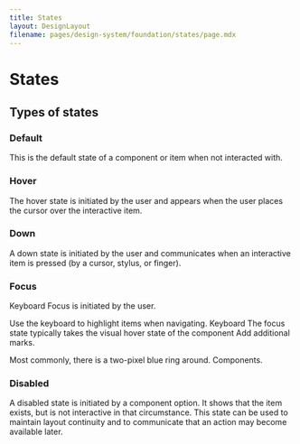 ```yaml
---
title: States
layout: DesignLayout
filename: pages/design-system/foundation/states/page.mdx
---
```



# States

## Types of states

### Default

This is the default state of a component or item when not interacted with.

<DefaultView />

### Hover

The hover state is initiated by the user and appears when the user places the cursor over the interactive item.

<HoverView />

### Down

A down state is initiated by the user and communicates when an interactive item is pressed (by a cursor, stylus, or finger).

<DownView />

### Focus

Keyboard Focus is initiated by the user.

Use the keyboard to highlight items when navigating. Keyboard The focus state typically takes the visual hover state of the component Add additional marks.

Most commonly, there is a two-pixel blue ring around. Components.

<FocusView />

### Disabled

A disabled state is initiated by a component option.
It shows that the item exists, but is not interactive in that circumstance.
This state can be used to maintain layout continuity and to communicate that an action may become available later.

<DisabledView />
